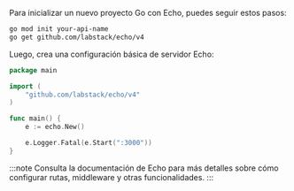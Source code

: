 Para inicializar un nuevo proyecto Go con Echo, puedes seguir estos pasos:

```bash
go mod init your-api-name
go get github.com/labstack/echo/v4
```

Luego, crea una configuración básica de servidor Echo:

```go title="main.go"
package main

import (
    "github.com/labstack/echo/v4"
)

func main() {
    e := echo.New()

    e.Logger.Fatal(e.Start(":3000"))
}
```

:::note
Consulta la documentación de Echo para más detalles sobre cómo configurar rutas, middleware y otras funcionalidades.
:::
